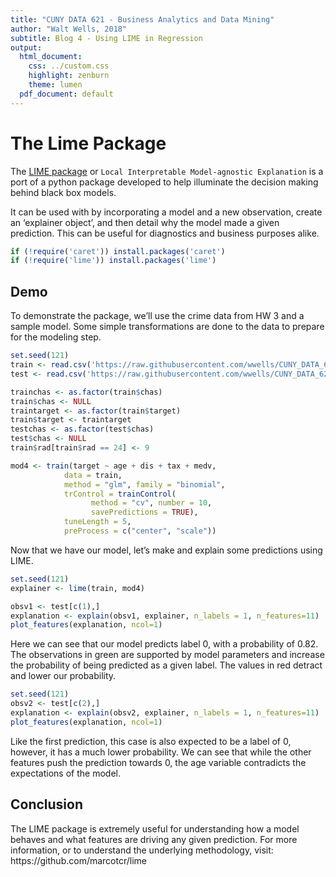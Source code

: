 ```yaml
---
title: "CUNY DATA 621 - Business Analytics and Data Mining"
author: "Walt Wells, 2018"
subtitle: Blog 4 - Using LIME in Regression
output:
  html_document:
    css: ../custom.css
    highlight: zenburn
    theme: lumen
  pdf_document: default
---
```

# The Lime Package

The [LIME package](https://github.com/thomasp85/lime) or `Local Interpretable Model-agnostic Explanation` is a port of a python package developed to help illuminate the decision making behind black box models.  

It can be used with by incorporating a model and a new observation, create an 'explainer object', and then detail why the model made a given prediction.   This can be useful for diagnostics and business purposes alike.    

```r
if (!require('caret')) install.packages('caret')
if (!require('lime')) install.packages('lime')
```

## Demo

To demonstrate the package, we'll use the crime data from HW 3 and a sample model.   Some simple transformations are done to the data to prepare for the modeling step. 

```r
set.seed(121)
train <- read.csv('https://raw.githubusercontent.com/wwells/CUNY_DATA_621/master/HW/HW3/Data/crime-training-data_modified.csv')
test <- read.csv('https://raw.githubusercontent.com/wwells/CUNY_DATA_621/master/HW/HW3/Data/crime-evaluation-data_modified.csv')

trainchas <- as.factor(train$chas)
train$chas <- NULL
traintarget <- as.factor(train$target)
train$target <- traintarget
testchas <- as.factor(test$chas)
test$chas <- NULL
train$rad[train$rad == 24] <- 9

mod4 <- train(target ~ age + dis + tax + medv, 
            data = train, 
            method = "glm", family = "binomial",
            trControl = trainControl(
                  method = "cv", number = 10,
                  savePredictions = TRUE),
            tuneLength = 5, 
            preProcess = c("center", "scale"))
```

Now that we have our model, let's make and explain some predictions using LIME. 

```r
set.seed(121)
explainer <- lime(train, mod4)

obsv1 <- test[c(1),]
explanation <- explain(obsv1, explainer, n_labels = 1, n_features=11)
plot_features(explanation, ncol=1)
```

Here we can see that our model predicts label 0, with a probability of 0.82.   The observations in green are supported by model parameters and increase the probability of being predicted as a given label.   The values in red detract and lower our probability.  

```r
set.seed(121)
obsv2 <- test[c(2),]
explanation <- explain(obsv2, explainer, n_labels = 1, n_features=11)
plot_features(explanation, ncol=1)
```

Like the first prediction, this case is also expected to be a label of 0, however, it has a much lower probability.   We can see that while the other features push the prediction towards 0, the age variable contradicts the expectations of the model.  

## Conclusion

The LIME package is extremely useful for understanding how a model behaves and what features are driving any given prediction.  For more information, or to understand the underlying methodology, visit: https://github.com/marcotcr/lime

